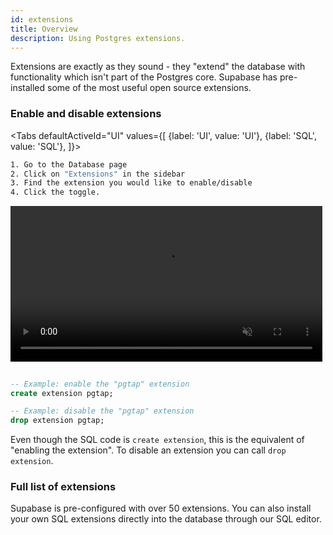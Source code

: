 ```yaml
---
id: extensions
title: Overview
description: Using Postgres extensions.
---
```



Extensions are exactly as they sound - they "extend" the database with functionality which isn't part of the Postgres core.
Supabase has pre-installed some of the most useful open source extensions.


### Enable and disable extensions



<Tabs
defaultActiveId="UI"
values={[
  {label: 'UI', value: 'UI'},
  {label: 'SQL', value: 'SQL'},
]}>
<TabsPanel id="UI" label="UI">

```sh
1. Go to the Database page
2. Click on "Extensions" in the sidebar 
3. Find the extension you would like to enable/disable 
4. Click the toggle.
```


<video width="99%" muted playsInline controls={true}>
<source src="/docs/videos/toggle-extensions.mp4" type="video/mp4" muted playsInline />
</video>



</TabsPanel>
<TabsPanel id="SQL" label="SQL">

```sql 

-- Example: enable the "pgtap" extension 
create extension pgtap;

-- Example: disable the "pgtap" extension 
drop extension pgtap;

```

Even though the SQL code is `create extension`, this is the equivalent of "enabling the extension". 
To disable an extension you can call `drop extension`.

</TabsPanel>

</Tabs>


### Full list of extensions

Supabase is pre-configured with over 50 extensions. You can also install your own SQL extensions directly into the database through our SQL editor.

<ExtensionsComponent />
